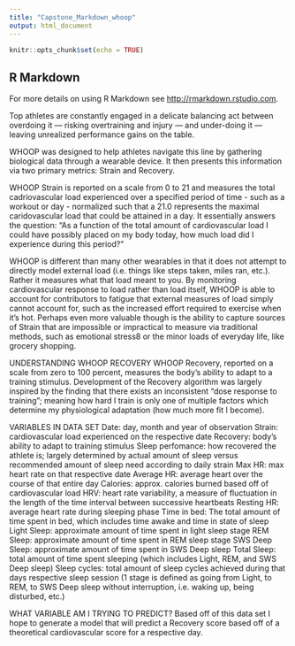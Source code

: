 ```yaml
---
title: "Capstone_Markdown_whoop"
output: html_document
---
```


```r
knitr::opts_chunk$set(echo = TRUE)
```

## R Markdown

For more details on using R Markdown see <http://rmarkdown.rstudio.com>.

Top athletes are constantly engaged in a delicate balancing act
between overdoing it — risking overtraining and injury — and under-doing it — leaving unrealized performance gains on the table.

WHOOP was designed to help athletes navigate this line by gathering biological data through a wearable device. It then presents this information via two primary metrics: Strain and Recovery. 

WHOOP Strain is reported on a scale from 0 to 21 and measures the total cadriovascular load experienced over a specified period of time - such as a workout or day - normalized such that a 21.0 represents the maximal caridovascular load that could be attained in a day. It essentially answers the question: "As a function of the total amount of cardiovascular load I could have possibly placed on my body today, how much load did I experience during this period?"

WHOOP is different than many other wearables in that it does not attempt to directly model external load (i.e. things like steps taken, miles ran, etc.). Rather it measures what that load meant to you. By monitoring cardiovascular response to load rather than load itself, WHOOP is able to account for
contributors to fatigue that external measures of load simply cannot account for, such as the increased effort required to exercise when it’s hot. Perhaps even more valuable though is the ability to capture sources of Strain that are impossible or impractical to measure via traditional methods, such as emotional stress8 or the minor loads of everyday life, like grocery shopping. 

UNDERSTANDING WHOOP RECOVERY
WHOOP Recovery, reported on a scale from zero to 100 percent, measures the body’s ability to adapt to a training stimulus. Development of the Recovery algorithm was largely inspired by the finding that there exists an inconsistent “dose response to training”; meaning how hard I train is only one of multiple factors which determine my physiological adaptation (how much more fit I become). 

VARIABLES IN DATA SET
Date: day, month and year of observation
Strain: cardiovascular load experienced on the respective date
Recovery: body's ability to adapt to training stimulus
Sleep perfomance: how recovered the athlete is; largely determined by actual amount of sleep versus recommended amount of sleep need according to daily strain
Max HR: max heart rate on that respective date
Average HR: average heart over the course of that entire day
Calories: approx. calories burned based off of cardiovascular load
HRV: heart rate variability, a measure of fluctuation in the length of the time interval between successive heartbeats
Resting HR: average heart rate during sleeping phase
Time in bed: The total amount of time spent in bed, which includes time awake and time in state of sleep
Light Sleep: approximate amount of time spent in light sleep stage
REM Sleep: approximate amount of time spent in REM sleep stage
SWS Deep Sleep: approximate amount of time spent in SWS Deep sleep 
Total Sleep: total amount of time spent sleeping (which includes Light, REM, and SWS Deep sleep)
Sleep cycles: total amount of sleep cycles achieved during that days respective sleep session (1 stage is defined as going from Light, to REM, to SWS Deep sleep without interruption, i.e. waking up, being disturbed, etc.)

WHAT VARIABLE AM I TRYING TO PREDICT?
Based off of this data set I hope to generate a model that will predict a Recovery score based off of a theoretical cardiovascular score for a respective day. 

